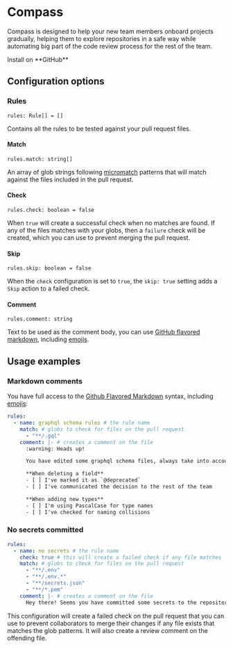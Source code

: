 
# <Compass size={96} /> Compass

Compass is designed to help your new team members onboard projects gradually, helping them to explore repositories in a safe way while automating big part of the code review process for the rest of the team.

<Install href="https://github.com/marketplace/hike-compass">
  Install on **GitHub**
</Install>

## Configuration options

### Rules

```tsx
rules: Rule[] = []
```

Contains all the rules to be tested against your pull request files.

#### Match

```tsx
rules.match: string[]
```

An array of glob strings following [micromatch](https://github.com/micromatch/micromatch) patterns that will match against the files included in the pull request.

#### Check

```tsx
rules.check: boolean = false
```

When `true` will create a successful check when no matches are found. If any of the files matches with your globs, then a `failure` check will be created, which you can use to prevent merging the pull request.

#### Skip

```tsx
rules.skip: boolean = false
```

When the `check` configuration is set to `true`, the `skip: true` setting adds a `Skip` action to a failed check.

#### Comment

```tsx
rules.comment: string
```

Text to be used as the comment body, you can use [GitHub flavored markdown](https://guides.github.com/features/mastering-markdown/#GitHub-flavored-markdown), including [emojis](https://github.com/ikatyang/emoji-cheat-sheet/blob/master/README.md).

## Usage examples

### Markdown comments

You have full access to the [Github Flavored Markdown](https://guides.github.com/features/mastering-markdown/#GitHub-flavored-markdown) syntax, including [emojis](https://github.com/ikatyang/emoji-cheat-sheet/blob/master/README.md):

```yaml filename=".github/compass.yaml"
rules:
  - name: graphql schema rules # the rule name
    match: # globs to check for files on the pull request
      - "**/.gql"
    comment: |- # creates a comment on the file
      :warning: Heads up!

      You have edited some graphql schema files, always take into account the following:

      **When deleting a field**
      - [ ] I've marked it as `@deprecated`
      - [ ] I've communicated the decision to the rest of the team

      **When adding new types**
      - [ ] I'm using PascalCase for type names
      - [ ] I've checked for naming collisions
```

### No secrets committed

```yaml filename=".github/compass.yaml"
rules:
  - name: no secrets # the rule name
    check: true # this will create a failed check if any file matches
    match: # globs to check for files on the pull request
      - "**/.env"
      - "**/.env.*"
      - "**/secrets.json"
      - "**/*.pem"
    comment: |- # creates a comment on the file
      Hey there! Seems you have committed some secrets to the repository 😱
```

This configuration will create a failed check on the pull request that you can use to prevent collaborators to merge their changes if any file exists that matches the glob patterns. It will also create a review comment on the offending file.
